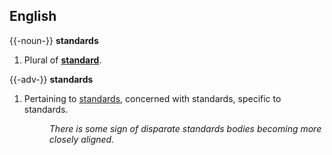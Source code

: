 ==English==

{{-noun-}}
'''standards''' 

# Plural of '''[[standard]]'''.

{{-adv-}}
'''standards'''

# Pertaining to [[standards]], concerned with standards, specific to standards.
#:''There is some sign of disparate standards bodies becoming more closely aligned.''